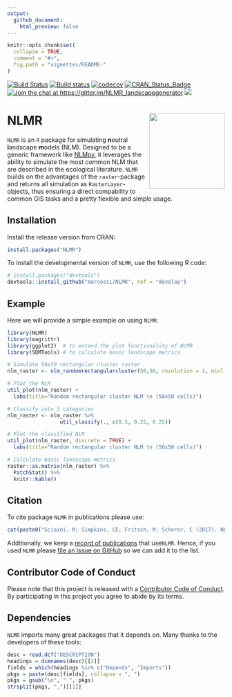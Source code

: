 ```yaml
---
output:
  github_document:
    html_preview: false
---
```



<!-- README.md is generated from README.Rmd. Please edit that file -->

```r
knitr::opts_chunk$set(
  collapse = TRUE,
  comment = "#>",
  fig.path = "vignettes/README-"
)
```

[![Build Status](https://travis-ci.com/marcosci/NLMR.svg?token=jEyKPuKzrFUKtpg4pK2t&branch=master)](https://travis-ci.com/marcosci/NLMR)
[![Build status](https://ci.appveyor.com/api/projects/status/ns75pdrbaykxc865?svg=true)](https://ci.appveyor.com/project/marcosci/nlmr)
[![codecov](https://codecov.io/gh/marcosci/NLMR/branch/develop/graph/badge.svg?token=MKCm2fVrDa)](https://codecov.io/gh/marcosci/NLMR)
[![CRAN\_Status\_Badge](http://www.r-pkg.org/badges/version/NLMR)](https://cran.r-project.org/package=NLMR) 
[![Join the chat at  https://gitter.im/NLMR_landscapegenerator](https://badges.gitter.im/Join%20Chat.svg)](https://gitter.im/NLMR_landscapegenerator) 
[![](http://cranlogs.r-pkg.org/badges/grand-total/NLMR)](http://cran.rstudio.com/web/packages/NLMR/index.html) 

# NLMR <img src="vignettes/logo.png" align="right"  height="175" />

`NLMR` is an ``R`` package for simulating **n**eutral **l**andscape **m**odels (NLM). Designed to be a generic framework like [NLMpy](https://pypi.python.org/pypi/nlmpy), it leverages the ability to simulate the most common NLM that are described in the ecological literature. 
`NLMR` builds on the advantages of the ``raster``-package and returns all simulation as ``RasterLayer``-objects, thus ensuring a direct compability to common GIS tasks and a pretty flexible and simple usage.


## Installation

Install the release version from CRAN:

```r
install.packages("NLMR")
```

To install the developmental version of ``NLMR``, use the following R code:

```r
# install.packages("devtools")
devtools::install_github("marcosci/NLMR", ref = "develop")
```



## Example

Here we will provide a simple example on using ``NLMR``:

```r
library(NLMR)
library(magrittr)
library(ggplot2)  # to extend the plot functionality of NLMR 
library(SDMTools) # to calculate basic landscape metrics

# Simulate 50x50 rectangular cluster raster
nlm_raster <- nlm_randomrectangularcluster(50,50, resolution = 1, minl = 3, maxl = 7)

# Plot the NLM
util_plot(nlm_raster) +
  labs(title="Random rectangular cluster NLM \n (50x50 cells)")

# Classify into 3 categories
nlm_raster <- nlm_raster %>%
                 util_classify(., c(0.5, 0.25, 0.25))

# Plot the classified NLM
util_plot(nlm_raster, discrete = TRUE) +
  labs(title="Random rectangular cluster NLM \n (50x50 cells)")

# Calculate basic landscape metrics
raster::as.matrix(nlm_raster) %>% 
  PatchStat() %>% 
  knitr::kable()

```



## Citation

To cite package `NLMR` in publications please use:

```r
cat(paste0("Sciaini, M; Simpkins, CE; Fritsch, M; Scherer, C (2017). NLMR: Simulating neutral landscape models with R. R package version ",packageDescription("NLMR")$Version,". https://github.com/marcosci/NLMR.\n"))
```

Additionally, we keep a [record of publications](https://marcosci.github.io/NLMR/articles/publication_record.html/) that use`NLMR`.
Hence, if you used `NLMR` please [file an issue on GitHub](https://github.com/marcosci/NLMR/issues/new/) so we can add it to the list.

## Contributor Code of Conduct

Please note that this project is released with a [Contributor Code of Conduct](CONDUCT.md). By participating in this project you agree to abide by its terms.

## Dependencies

`NLMR` imports many great packages that it depends on. Many thanks to the developers of these tools:

```r
desc = read.dcf("DESCRIPTION")
headings = dimnames(desc)[[2]]
fields = which(headings %in% c("Depends", "Imports"))
pkgs = paste(desc[fields], collapse = ", ")
pkgs = gsub("\n", " ", pkgs)
strsplit(pkgs, ",")[[1]]
```

